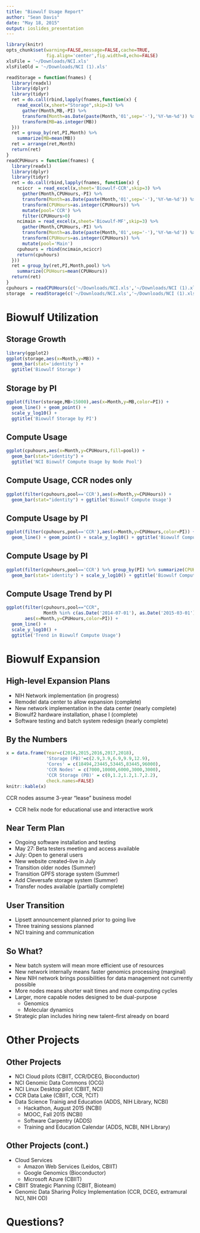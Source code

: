 ```yaml
---
title: "Biowulf Usage Report"
author: "Sean Davis"
date: "May 18, 2015"
output: ioslides_presentation
---
```


```r
library(knitr)
opts_chunk$set(warning=FALSE,message=FALSE,cache=TRUE,
               fig.align='center',fig.width=8,echo=FALSE)
xlsFile = '~/Downloads/NCI.xls'
xlsFileOld = '~/Downloads/NCI (1).xls'
```

```r
readStorage = function(fnames) {
  library(readxl)
  library(dplyr)
  library(tidyr)
  ret = do.call(rbind,lapply(fnames,function(x) {
    read_excel(x,sheet="Storage",skip=3) %>%
      gather(Month,MB,-PI) %>% 
      transform(Month=as.Date(paste(Month,'01',sep='-'),'%Y-%m-%d')) %>%
      transform(MB=as.integer(MB))
  }))
  ret = group_by(ret,PI,Month) %>%
    summarize(MB=mean(MB))
  ret = arrange(ret,Month)
  return(ret)
}
readCPUHours = function(fnames) {
  library(readxl)
  library(dplyr)
  library(tidyr)
  ret = do.call(rbind,lapply(fnames, function(x) {
    nciccr  = read_excel(x,sheet='Biowulf-CCR',skip=3) %>% 
      gather(Month,CPUHours,-PI) %>% 
      transform(Month=as.Date(paste(Month,'01',sep='-'),'%Y-%m-%d')) %>%
      transform(CPUHours=as.integer(CPUHours)) %>%
      mutate(pool='CCR') %>% 
      filter(CPUHours>0)
    ncimain = read_excel(x,sheet='Biowulf-MF',skip=3) %>% 
      gather(Month,CPUHours,-PI) %>% 
      transform(Month=as.Date(paste(Month,'01',sep='-'),'%Y-%m-%d')) %>%
      transform(CPUHours=as.integer(CPUHours)) %>%
      mutate(pool='Main') 
    cpuhours = rbind(ncimain,nciccr)
    return(cpuhours)
  }))
  ret = group_by(ret,PI,Month,pool) %>%
    summarize(CPUHours=mean(CPUHours))
  return(ret)
}
cpuhours = readCPUHours(c('~/Downloads/NCI.xls','~/Downloads/NCI (1).xls'))
storage  = readStorage(c('~/Downloads/NCI.xls','~/Downloads/NCI (1).xls'))
```

# Biowulf Utilization

## Storage Growth

```r
library(ggplot2)
ggplot(storage,aes(x=Month,y=MB)) + 
  geom_bar(stat='identity') + 
  ggtitle('Biowulf Storage')
```

## Storage by PI

```r
ggplot(filter(storage,MB>15000),aes(x=Month,y=MB,color=PI)) + 
  geom_line() + geom_point() + 
  scale_y_log10() + 
  ggtitle('Biowulf Storage by PI')
```

## Compute Usage 

```r
ggplot(cpuhours,aes(x=Month,y=CPUHours,fill=pool)) + 
  geom_bar(stat="identity") + 
  ggtitle('NCI Biowulf Compute Usage by Node Pool')
```

## Compute Usage, CCR nodes only

```r
ggplot(filter(cpuhours,pool=='CCR'),aes(x=Month,y=CPUHours)) + 
  geom_bar(stat="identity") + ggtitle('Biowulf Compute Usage')
```

## Compute Usage by PI

```r
ggplot(filter(cpuhours,pool=='CCR'),aes(x=Month,y=CPUHours,color=PI)) + 
  geom_line() + geom_point() + scale_y_log10() + ggtitle('Biowulf Compute Usage by PI')
```

## Compute Usage by PI

```r
ggplot(filter(cpuhours,pool=='CCR') %>% group_by(PI) %>% summarize(CPUHours=sum(CPUHours)),aes(x=PI,y=CPUHours)) + 
  geom_bar(stat='identity') + scale_y_log10() + ggtitle('Biowulf Compute Usage by PI') + theme(axis.text.x = element_text(angle = 45, hjust=1))

```


## Compute Usage Trend by PI

```r
ggplot(filter(cpuhours,pool=="CCR",
              Month %in% c(as.Date('2014-07-01'), as.Date('2015-03-01'))),
       aes(x=Month,y=CPUHours,color=PI)) + 
  geom_line() + 
  scale_y_log10() + 
  ggtitle('Trend in Biowulf Compute Usage')
```

# Biowulf Expansion

## High-level Expansion Plans

* NIH Network implementation (in progress)
* Remodel data center to allow expansion (complete)
* New network implementation in the data center (nearly complete)
* Biowulf2 hardware installation, phase I (complete)
* Software testing and batch system redesign (nearly complete)

## By the Numbers

```r
x = data.frame(Year=c(2014,2015,2016,2017,2018),
               'Storage (PB)'=c(2.9,3.9,6.9,9.9,12.9),
               'Cores' = c(18494,23445,53445,83445,96000),
               'CCR Nodes' = c(7000,10000,6000,3000,3000),
               'CCR Storage (PB)' = c(0,1.2,1.2,1.7,2.2),
               check.names=FALSE)
knitr::kable(x)
```

CCR nodes assume 3-year "lease" business model

* CCR helix node for educational use and interactive work

## Near Term Plan

* Ongoing software installation and testing
* May 27: Beta testers meeting and access available
* July: Open to general users
* New website created--live in July
* Transition older nodes (Summer)
* Transition GPFS storage system (Summer)
* Add Cleversafe storage system (Summer)
* Transfer nodes available (partially complete)

## User Transition

* Lipsett announcement planned prior to going live
* Three training sessions planned
* NCI training and communication

## So What?

* New batch system will mean more efficient use of resources
* New network internally means faster genomics processing (marginal)
* New NIH network brings possibilities for data management not currently possible
* More nodes means shorter wait times and more computing cycles
* Larger, more capable nodes designed to be dual-purpose
    * Genomics
    * Molecular dynamics
* Strategic plan includes hiring new talent--first already on board

# Other Projects

## Other Projects

* NCI Cloud pilots (CBIIT, CCR/DCEG, Bioconductor)
* NCI Genomic Data Commons (OCG)
* NCI Linux Desktop pilot (CBIIT, NCI)
* CCR Data Lake (CBIIT, CCR, ?CIT)
* Data Science Trainig and Education (ADDS, NIH Library, NCBI)
    * Hackathon, August 2015 (NCBI)
    * MOOC, Fall 2015 (NCBI)
    * Software Carpentry (ADDS)
    * Training and Education Calendar (ADDS, NCBI, NIH Library)

## Other Projects (cont.)

* Cloud Services
    * Amazon Web Services (Leidos, CBIIT)
    * Google Genomics (Bioconductor)
    * Microsoft Azure (CBIIT)
* CBIIT Strategic Planning (CBIIT, Bioteam)
* Genomic Data Sharing Policy Implementation (CCR, DCEG, extramural NCI, NIH OD)

# Questions?

  <script type="text/javascript">

    var _gaq = _gaq || [];
    _gaq.push(['_setAccount', 'UA-2851481-1']);
    _gaq.push(['_trackPageview']);

    (function() {
    var ga = document.createElement('script'); ga.type = 'text/javascript'; ga.async = true;
    ga.src = ('https:' == document.location.protocol ? 'https://' : 'http://') + 'stats.g.doubleclick.net/dc.js';
    var s = document.getElementsByTagName('script')[0]; s.parentNode.insertBefore(ga, s);
    })();

  </script>
  